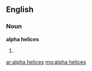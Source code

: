 ==English==

===Noun===
'''alpha helices'''

# {{plural of|alpha helix}}

[[ar:alpha helices]]
[[mg:alpha helices]]